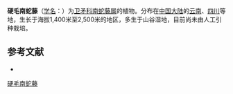 {{Speciesbox
| name = 硬毛南蛇藤
| status = 
| status_system = 
| image =
| genus = Celastrus
| species = hirsutus
| authority = Comber
}}

'''硬毛南蛇藤'''（[[学名|学名]]：{{lang|la|''Celastrus hirsutus''}}）为[[卫矛科|卫矛科]][[南蛇藤属|南蛇藤属]]的植物。分布在[[中国大陆|中国大陆]]的[[云南|云南]]、[[四川|四川]]等地，生长于海拔1,400米至2,500米的地区，多生于山谷湿地，目前尚未由人工引种栽培。

== 参考文献 ==
<div class="references-small">
* {{cite web| url =http://www.bioinfo.cn/db05/KmzwSpecies.php?action=view&id=2893| title =硬毛南蛇藤| work =《中国高等植物数据库全库》| publisher =中国科学院微生物研究所| author =昆明植物研究所| accessdate =2009-02-23| deadurl =yes| archiveurl =https://web.archive.org/web/20160305031309/http://www.bioinfo.cn/db05/KmzwSpecies.php?action=view&id=2893| archivedate =2016-03-05}}
</div>
{{Taxonbar|from=Q15226271}}

[[Category:南蛇藤属|硬毛南蛇藤]]


{{植物小作品}}